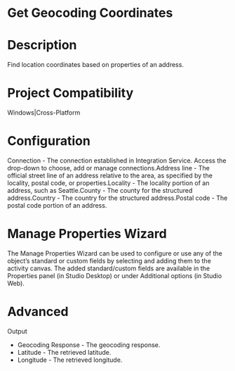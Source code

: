﻿# Get Geocoding Coordinates

# Description

Find location coordinates based on properties of an address.

# Project Compatibility

Windows|Cross-Platform

# Configuration

Connection - The connection established in Integration Service.
                        Access the drop-down to choose, add or manage connections.Address line - The official street line of an address relative to the
                        area, as specified by the locality, postal code, or properties.Locality - The locality portion of an address, such as Seattle.County - The county for the structured address.Country - The country for the structured address.Postal code - The postal code portion of an address.

# Manage Properties Wizard

The Manage Properties Wizard can be used to configure or use any of the object’s
                standard or custom fields by selecting and adding them to the activity canvas. The
                added standard/custom fields are available in the Properties panel (in Studio
                Desktop) or under Additional options (in Studio Web).

# Advanced

Output

* Geocoding Response - The geocoding response.
* Latitude - The retrieved latitude.
* Longitude - The retrieved longitude.

